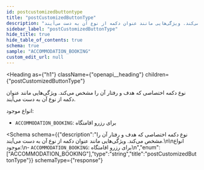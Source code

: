 ```yaml
---
id: postcustomizedbuttontype
title: "postCustomizedButtonType"
description: "نوع دکمه اختصاصی که هدف و رفتار آن را مشخص می‌کند. ویژگی‌هایی مانند عنوان دکمه از نوع آن به دست می‌آیند."
sidebar_label: "postCustomizedButtonType"
hide_title: true
hide_table_of_contents: true
schema: true
sample: "ACCOMMODATION_BOOKING"
custom_edit_url: null
---
```



<Heading
  as={"h1"}
  className={"openapi__heading"}
  children={"postCustomizedButtonType"}
>
</Heading>



نوع دکمه اختصاصی که هدف و رفتار آن را مشخص می‌کند. ویژگی‌هایی مانند عنوان دکمه از نوع آن به دست می‌آیند.

انواع موجود:
- `ACCOMMODATION_BOOKING`: برای رزرو اقامتگاه


<Schema
  schema={{"description":"نوع دکمه اختصاصی که هدف و رفتار آن را مشخص می‌کند. ویژگی‌هایی مانند عنوان دکمه از نوع آن به دست می‌آیند.\n\nانواع موجود:\n- `ACCOMMODATION_BOOKING`: برای رزرو اقامتگاه\n","enum":["ACCOMMODATION_BOOKING"],"type":"string","title":"postCustomizedButtonType"}}
  schemaType={"response"}
>
  
</Schema>
            